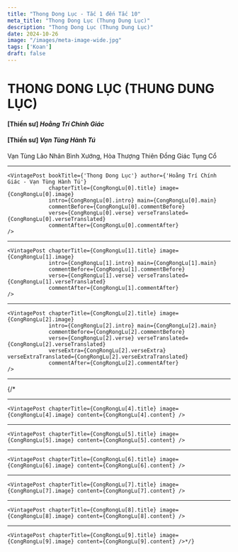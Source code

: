 ```yaml
---
title: "Thong Dong Lục - Tắc 1 đến Tắc 10"
meta_title: "Thong Dong Lục (Thung Dung Lục)"
description: "Thong Dong Lục (Thung Dung Lục)"
date: 2024-10-26
image: "/images/meta-image-wide.jpg"
tags: ['Koan']
draft: false
---
```



<div class="container vi-koans">

  <h1>THONG DONG LỤC (THUNG DUNG LỤC)</h1>

  <h4>[Thiền sư] <em>Hoằng Trí Chính Giác</em></h4>
  <h4>[Thiền sư] <em>Vạn Tùng Hành Tú</em></h4>
  <p>Vạn Tùng Lão Nhân Bình Xướng, Hòa Thượng Thiên Đồng Giác Tụng Cổ</p>

  ***

    <VintagePost bookTitle={'Thong Dong Lục'} author={'Hoằng Trí Chính Giác - Vạn Tùng Hành Tú'}
                 chapterTitle={CongRongLu[0].title} image={CongRongLu[0].image}
                 intro={CongRongLu[0].intro} main={CongRongLu[0].main}
                 commentBefore={CongRongLu[0].commentBefore}
                 verse={CongRongLu[0].verse} verseTranslated={CongRongLu[0].verseTranslated}
                 commentAfter={CongRongLu[0].commentAfter}
    />

  ***

    <VintagePost chapterTitle={CongRongLu[1].title} image={CongRongLu[1].image}
                 intro={CongRongLu[1].intro} main={CongRongLu[1].main}
                 commentBefore={CongRongLu[1].commentBefore}
                 verse={CongRongLu[1].verse} verseTranslated={CongRongLu[1].verseTranslated}
                 commentAfter={CongRongLu[1].commentAfter}
    />

  ***

    <VintagePost chapterTitle={CongRongLu[2].title} image={CongRongLu[2].image}
                 intro={CongRongLu[2].intro} main={CongRongLu[2].main}
                 commentBefore={CongRongLu[2].commentBefore}
                 verse={CongRongLu[2].verse} verseTranslated={CongRongLu[2].verseTranslated}
                 verseExtra={CongRongLu[2].verseExtra} verseExtraTranslated={CongRongLu[2].verseExtraTranslated}
                 commentAfter={CongRongLu[2].commentAfter}
    />

  ***

   {/* <VintagePost chapterTitle={CongRongLu[3].title} image={CongRongLu[3].image} intro={CongRongLu[3].intro} />

  ***

    <VintagePost chapterTitle={CongRongLu[4].title} image={CongRongLu[4].image} content={CongRongLu[4].content} />

  ***

    <VintagePost chapterTitle={CongRongLu[5].title} image={CongRongLu[5].image} content={CongRongLu[5].content} />

  ***

    <VintagePost chapterTitle={CongRongLu[6].title} image={CongRongLu[6].image} content={CongRongLu[6].content} />

  ***

    <VintagePost chapterTitle={CongRongLu[7].title} image={CongRongLu[7].image} content={CongRongLu[7].content} />

  ***

    <VintagePost chapterTitle={CongRongLu[8].title} image={CongRongLu[8].image} content={CongRongLu[8].content} />

  ***

    <VintagePost chapterTitle={CongRongLu[9].title} image={CongRongLu[9].image} content={CongRongLu[9].content} />*/}

</div>
